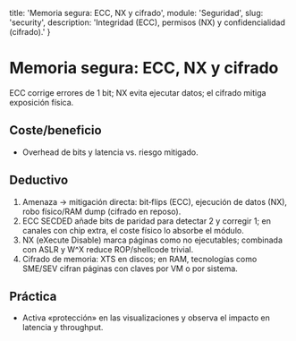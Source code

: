   title: 'Memoria segura: ECC, NX y cifrado',
  module: 'Seguridad',
  slug: 'security',
  description: 'Integridad (ECC), permisos (NX) y confidencialidad (cifrado).'
}

# Memoria segura: ECC, NX y cifrado

ECC corrige errores de 1 bit; NX evita ejecutar datos; el cifrado mitiga exposición física.

## Coste/beneficio
- Overhead de bits y latencia vs. riesgo mitigado.

## Deductivo
1. Amenaza → mitigación directa: bit‑flips (ECC), ejecución de datos (NX), robo físico/RAM dump (cifrado en reposo).
2. ECC SECDED añade bits de paridad para detectar 2 y corregir 1; en canales con chip extra, el coste físico lo absorbe el módulo.
3. NX (eXecute Disable) marca páginas como no ejecutables; combinada con ASLR y W^X reduce ROP/shellcode trivial.
4. Cifrado de memoria: XTS en discos; en RAM, tecnologías como SME/SEV cifran páginas con claves por VM o por sistema.

## Práctica
- Activa «protección» en las visualizaciones y observa el impacto en latencia y throughput.
